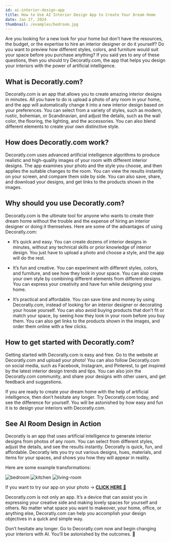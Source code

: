 ```yaml
---
id: ai-interior-design-app
title: How to Use AI Interior Design App to Create Your Dream Home
date: Jan 27, 2024
thumbnail: /examples/bedroom.jpg
---
```


Are you looking for a new look for your home but don’t have the resources, the budget, or the expertise to hire an interior designer or do it yourself? Do you want to preview how different styles, colors, and furniture would suit your space before you purchase anything? If you said yes to any of these questions, then you should try Decoratly.com, the app that helps you design your interiors with the power of artificial intelligence.

## What is Decoratly.com?

Decoratly.com is an app that allows you to create amazing interior designs in minutes. All you have to do is upload a photo of any room in your home, and the app will automatically change it into a new interior design based on your preferences. You can select from a variety of styles, such as modern, rustic, bohemian, or Scandinavian, and adjust the details, such as the wall color, the flooring, the lighting, and the accessories. You can also blend different elements to create your own distinctive style.

## How does Decoratly.com work?

Decoratly.com uses advanced artificial intelligence algorithms to produce realistic and high-quality images of your room with different interior designs. The app examines your photo and the style you choose, and then applies the suitable changes to the room. You can view the results instantly on your screen, and compare them side by side. You can also save, share, and download your designs, and get links to the products shown in the images.

## Why should you use Decoratly.com?

Decoratly.com is the ultimate tool for anyone who wants to create their dream home without the trouble and the expense of hiring an interior designer or doing it themselves. Here are some of the advantages of using Decoratly.com:

- It’s quick and easy. You can create dozens of interior designs in minutes, without any technical skills or prior knowledge of interior design. You just have to upload a photo and choose a style, and the app will do the rest.

- It’s fun and creative. You can experiment with different styles, colors, and furniture, and see how they look in your space. You can also create your own style by combining different elements from different designs. You can express your creativity and have fun while designing your home.

- It’s practical and affordable. You can save time and money by using Decoratly.com, instead of looking for an interior designer or decorating your house yourself. You can also avoid buying products that don’t fit or match your space, by seeing how they look in your room before you buy them. You can also get links to the products shown in the images, and order them online with a few clicks.

## How to get started with Decoratly.com?

Getting started with Decoratly.com is easy and free. Go to the website at Decoratly.com and upload your photo! You can also follow Decoratly.com on social media, such as Facebook, Instagram, and Pinterest, to get inspired by the latest interior design trends and tips. You can also join the Decoratly.com community, and share your designs with other users, and get feedback and suggestions.

If you are ready to create your dream home with the help of artificial intelligence, then don’t hesitate any longer. Try Decoratly.com today, and see the difference for yourself. You will be astonished by how easy and fun it is to design your interiors with Decoratly.com.

## See AI Room Design in Action

Decoratly is an app that uses artificial intelligence to generate interior designs from photos of any room. You can select from different styles, adjust the details, and see the results instantly. Decoratly is quick, fun, and affordable. Decoratly lets you try out various designs, hues, materials, and items for your spaces, and shows you how they will appear in reality.

Here are some example transformations:

![bedroom](/examples/bedroom.jpg)
![kitchen](/examples/kitchen.jpg)
![living-room](/examples/living-room.jpg)

If you want to try our app on your photo → [**CLICK HERE** 🏡](https://www.decoratly.com)

Decoratly.com is not only an app. It’s a device that can assist you in expressing your creative side and making lovely spaces for yourself and others. No matter what space you want to makeover, your home, office, or anything else, Decoratly.com can help you accomplish your design objectives in a quick and simple way.

Don’t hesitate any longer. Go to Decoratly.com now and begin changing your interiors with AI. You’ll be astonished by the outcomes. 🙌
